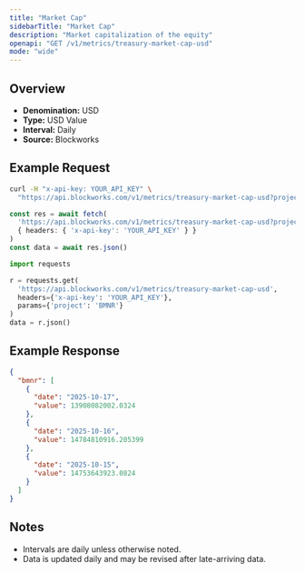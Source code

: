 ```yaml
---
title: "Market Cap"
sidebarTitle: "Market Cap"
description: "Market capitalization of the equity"
openapi: "GET /v1/metrics/treasury-market-cap-usd"
mode: "wide"
---
```


## Overview

- **Denomination:** USD
- **Type:** USD Value
- **Interval:** Daily
- **Source:** Blockworks

## Example Request

<CodeGroup>

```bash cURL
curl -H "x-api-key: YOUR_API_KEY" \
  "https://api.blockworks.com/v1/metrics/treasury-market-cap-usd?project=BMNR"
```

```typescript TypeScript
const res = await fetch(
  'https://api.blockworks.com/v1/metrics/treasury-market-cap-usd?project=BMNR',
  { headers: { 'x-api-key': 'YOUR_API_KEY' } }
)
const data = await res.json()
```

```python Python
import requests

r = requests.get(
  'https://api.blockworks.com/v1/metrics/treasury-market-cap-usd',
  headers={'x-api-key': 'YOUR_API_KEY'},
  params={'project': 'BMNR'}
)
data = r.json()
```

</CodeGroup>

## Example Response

```json
{
  "bmnr": [
    {
      "date": "2025-10-17",
      "value": 13908082002.0324
    },
    {
      "date": "2025-10-16",
      "value": 14784810916.205399
    },
    {
      "date": "2025-10-15",
      "value": 14753643923.0824
    }
  ]
}
```

## Notes
- Intervals are daily unless otherwise noted.
- Data is updated daily and may be revised after late-arriving data.
